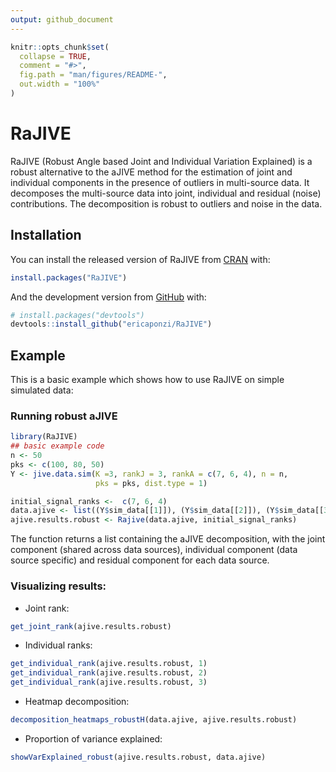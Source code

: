 ```yaml
---
output: github_document
---
```


<!-- README.md is generated from README.Rmd. Please edit that file -->

```r
knitr::opts_chunk$set(
  collapse = TRUE,
  comment = "#>",
  fig.path = "man/figures/README-",
  out.width = "100%"
)
```
# RaJIVE

<!-- badges: start -->
<!-- badges: end -->

RaJIVE (Robust Angle based Joint and Individual Variation Explained) is a robust alternative to the aJIVE method for the estimation of joint and individual components in the presence of outliers in multi-source data. It decomposes the multi-source data into joint, individual and residual (noise) contributions. The decomposition is robust to outliers and noise in the data.

## Installation

You can install the released version of RaJIVE from [CRAN](https://CRAN.R-project.org) with:

``` r
install.packages("RaJIVE")
```

And the development version from [GitHub](https://github.com/) with:

``` r
# install.packages("devtools")
devtools::install_github("ericaponzi/RaJIVE")
```
## Example

This is a basic example which shows how to use RaJIVE on simple simulated data: 


### Running robust aJIVE


```r
library(RaJIVE)
## basic example code
n <- 50
pks <- c(100, 80, 50)
Y <- jive.data.sim(K =3, rankJ = 3, rankA = c(7, 6, 4), n = n,
                   pks = pks, dist.type = 1)

initial_signal_ranks <-  c(7, 6, 4)
data.ajive <- list((Y$sim_data[[1]]), (Y$sim_data[[2]]), (Y$sim_data[[3]]))
ajive.results.robust <- Rajive(data.ajive, initial_signal_ranks)

```


The function returns a list containing the aJIVE decomposition, with the joint component (shared across data sources),  individual component (data source specific) and residual component for each data source. 



### Visualizing results: 

- Joint rank: 

```r

get_joint_rank(ajive.results.robust)

```

- Individual ranks: 

```r
get_individual_rank(ajive.results.robust, 1)
get_individual_rank(ajive.results.robust, 2)
get_individual_rank(ajive.results.robust, 3)
```

- Heatmap decomposition:

```r
decomposition_heatmaps_robustH(data.ajive, ajive.results.robust)
```

- Proportion of variance explained:

```r
showVarExplained_robust(ajive.results.robust, data.ajive)
```

